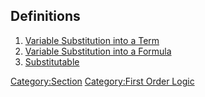 == Definitions ==

# [[Substitutions/Variable Substitution into a Term|Variable Substitution into a Term]]
# [[Substitutions/Variable Substitution into a Formula|Variable Substitution into a Formula]]
# [[Substitutions/Substitutable|Substitutable]]
[[Category:Section]]
[[Category:First Order Logic]]
